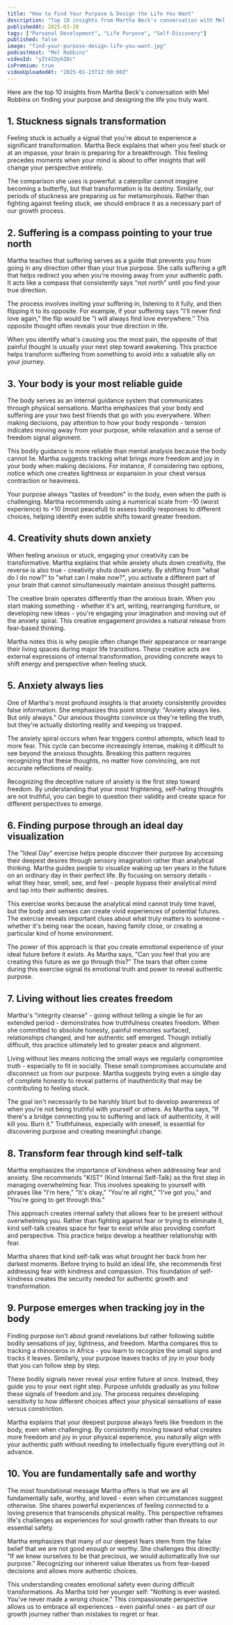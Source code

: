 ```yaml
---
title: "How to Find Your Purpose & Design the Life You Want"
description: "Top 10 insights from Martha Beck's conversation with Mel Robbins on finding your purpose and designing the life you truly want."
publishedAt: 2025-03-28
tags: ["Personal Development", "Life Purpose", "Self-Discovery"]
published: false
image: "find-your-purpose-design-life-you-want.jpg"
podcastHost: "Mel Robbins"
videoId: "yZt4ZOy6Z8c"
isPremium: true
videoUploadedAt: "2025-01-23T12:00:00Z"
---
```



<PodcastSummaryPageLayout frontmatter={frontmatter}>

Here are the top 10 insights from Martha Beck's conversation with Mel Robbins on finding your purpose and designing the life you truly want.

## 1. Stuckness signals transformation

Feeling stuck is actually a signal that you're about to experience a significant transformation. Martha Beck explains that when you feel stuck or at an impasse, your brain is preparing for a breakthrough. This feeling precedes moments when your mind is about to offer insights that will change your perspective entirely.

The comparison she uses is powerful: a caterpillar cannot imagine becoming a butterfly, but that transformation is its destiny. Similarly, our periods of stuckness are preparing us for metamorphosis. Rather than fighting against feeling stuck, we should embrace it as a necessary part of our growth process.

## 2. Suffering is a compass pointing to your true north

Martha teaches that suffering serves as a guide that prevents you from going in any direction other than your true purpose. She calls suffering a gift that helps redirect you when you're moving away from your authentic path. It acts like a compass that consistently says "not north" until you find your true direction.

The process involves inviting your suffering in, listening to it fully, and then flipping it to its opposite. For example, if your suffering says "I'll never find love again," the flip would be "I will always find love everywhere." This opposite thought often reveals your true direction in life.

When you identify what's causing you the most pain, the opposite of that painful thought is usually your next step toward awakening. This practice helps transform suffering from something to avoid into a valuable ally on your journey.

## 3. Your body is your most reliable guide

The body serves as an internal guidance system that communicates through physical sensations. Martha emphasizes that your body and suffering are your two best friends that go with you everywhere. When making decisions, pay attention to how your body responds - tension indicates moving away from your purpose, while relaxation and a sense of freedom signal alignment.

This bodily guidance is more reliable than mental analysis because the body cannot lie. Martha suggests tracking what brings more freedom and joy in your body when making decisions. For instance, if considering two options, notice which one creates lightness or expansion in your chest versus contraction or heaviness.

Your purpose always "tastes of freedom" in the body, even when the path is challenging. Martha recommends using a numerical scale from -10 (worst experience) to +10 (most peaceful) to assess bodily responses to different choices, helping identify even subtle shifts toward greater freedom.

## 4. Creativity shuts down anxiety

When feeling anxious or stuck, engaging your creativity can be transformative. Martha explains that while anxiety shuts down creativity, the reverse is also true - creativity shuts down anxiety. By shifting from "what do I do now?" to "what can I make now?", you activate a different part of your brain that cannot simultaneously maintain anxious thought patterns.

The creative brain operates differently than the anxious brain. When you start making something - whether it's art, writing, rearranging furniture, or developing new ideas - you're engaging your imagination and moving out of the anxiety spiral. This creative engagement provides a natural release from fear-based thinking.

Martha notes this is why people often change their appearance or rearrange their living spaces during major life transitions. These creative acts are external expressions of internal transformation, providing concrete ways to shift energy and perspective when feeling stuck.

## 5. Anxiety always lies

One of Martha's most profound insights is that anxiety consistently provides false information. She emphasizes this point strongly: "Anxiety always lies. But only always." Our anxious thoughts convince us they're telling the truth, but they're actually distorting reality and keeping us trapped.

The anxiety spiral occurs when fear triggers control attempts, which lead to more fear. This cycle can become increasingly intense, making it difficult to see beyond the anxious thoughts. Breaking this pattern requires recognizing that these thoughts, no matter how convincing, are not accurate reflections of reality.

Recognizing the deceptive nature of anxiety is the first step toward freedom. By understanding that your most frightening, self-hating thoughts are not truthful, you can begin to question their validity and create space for different perspectives to emerge.

## 6. Finding purpose through an ideal day visualization

The "Ideal Day" exercise helps people discover their purpose by accessing their deepest desires through sensory imagination rather than analytical thinking. Martha guides people to visualize waking up ten years in the future on an ordinary day in their perfect life. By focusing on sensory details - what they hear, smell, see, and feel - people bypass their analytical mind and tap into their authentic desires.

This exercise works because the analytical mind cannot truly time travel, but the body and senses can create vivid experiences of potential futures. The exercise reveals important clues about what truly matters to someone - whether it's being near the ocean, having family close, or creating a particular kind of home environment.

The power of this approach is that you create emotional experience of your ideal future before it exists. As Martha says, "Can you feel that you are creating this future as we go through this?" The tears that often come during this exercise signal its emotional truth and power to reveal authentic purpose.

## 7. Living without lies creates freedom

Martha's "integrity cleanse" - going without telling a single lie for an extended period - demonstrates how truthfulness creates freedom. When she committed to absolute honesty, painful memories surfaced, relationships changed, and her authentic self emerged. Though initially difficult, this practice ultimately led to greater peace and alignment.

Living without lies means noticing the small ways we regularly compromise truth - especially to fit in socially. These small compromises accumulate and disconnect us from our purpose. Martha suggests trying even a single day of complete honesty to reveal patterns of inauthenticity that may be contributing to feeling stuck.

The goal isn't necessarily to be harshly blunt but to develop awareness of when you're not being truthful with yourself or others. As Martha says, "If there's a bridge connecting you to suffering and lack of authenticity, it will kill you. Burn it." Truthfulness, especially with oneself, is essential for discovering purpose and creating meaningful change.

## 8. Transform fear through kind self-talk

Martha emphasizes the importance of kindness when addressing fear and anxiety. She recommends "KIST" (Kind Internal Self-Talk) as the first step in managing overwhelming fear. This involves speaking to yourself with phrases like "I'm here," "It's okay," "You're all right," "I've got you," and "You're going to get through this."

This approach creates internal safety that allows fear to be present without overwhelming you. Rather than fighting against fear or trying to eliminate it, kind self-talk creates space for fear to exist while also providing comfort and perspective. This practice helps develop a healthier relationship with fear.

Martha shares that kind self-talk was what brought her back from her darkest moments. Before trying to build an ideal life, she recommends first addressing fear with kindness and compassion. This foundation of self-kindness creates the security needed for authentic growth and transformation.

## 9. Purpose emerges when tracking joy in the body

Finding purpose isn't about grand revelations but rather following subtle bodily sensations of joy, lightness, and freedom. Martha compares this to tracking a rhinoceros in Africa - you learn to recognize the small signs and tracks it leaves. Similarly, your purpose leaves tracks of joy in your body that you can follow step by step.

These bodily signals never reveal your entire future at once. Instead, they guide you to your next right step. Purpose unfolds gradually as you follow these signals of freedom and joy. The process requires developing sensitivity to how different choices affect your physical sensations of ease versus constriction.

Martha explains that your deepest purpose always feels like freedom in the body, even when challenging. By consistently moving toward what creates more freedom and joy in your physical experience, you naturally align with your authentic path without needing to intellectually figure everything out in advance.

## 10. You are fundamentally safe and worthy

The most foundational message Martha offers is that we are all fundamentally safe, worthy, and loved - even when circumstances suggest otherwise. She shares powerful experiences of feeling connected to a loving presence that transcends physical reality. This perspective reframes life's challenges as experiences for soul growth rather than threats to our essential safety.

Martha emphasizes that many of our deepest fears stem from the false belief that we are not good enough or worthy. She challenges this directly: "If we knew ourselves to be that precious, we would automatically live our purpose." Recognizing our inherent value liberates us from fear-based decisions and allows more authentic choices.

This understanding creates emotional safety even during difficult transformations. As Martha told her younger self: "Nothing is ever wasted. You've never made a wrong choice." This compassionate perspective allows us to embrace all experiences - even painful ones - as part of our growth journey rather than mistakes to regret or fear.

</PodcastSummaryPageLayout>
